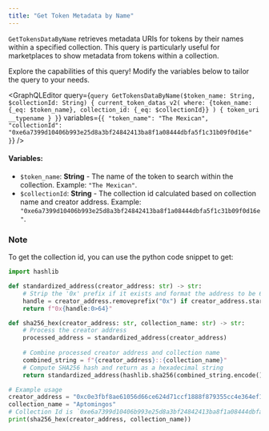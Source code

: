 ```yaml
---
title: "Get Token Metadata by Name"
---
```




`GetTokensDataByName` retrieves metadata URIs for tokens by their names within a specified collection. This query is particularly useful for marketplaces to show metadata from tokens within a collection.

<Aside type="note">
  Explore the capabilities of this query! Modify the variables below to tailor the query to your needs.
</Aside>

<GraphQLEditor
  query={`query GetTokensDataByName($token_name: String, $collectionId: String) {
current_token_datas_v2(
where: {token_name: {_eq: $token_name}, collection_id: {_eq: $collectionId}}
) {
token_uri
__typename
}
}`}
  variables={`{
"token_name": "The Mexican",
"collectionId": "0xe6a7399d10406b993e25d8a3bf24842413ba8f1a08444dbfa5f1c31b09f0d16e"
}`}
/>

#### Variables:

- `$token_name`: **String** - The name of the token to search within the collection. Example: `"The Mexican"`.
- `$collectionId`: **String** - The collection id calculated based on collection name and creator address. Example: `"0xe6a7399d10406b993e25d8a3bf24842413ba8f1a08444dbfa5f1c31b09f0d16e"`.

### Note

To get the collection id, you can use the python code snippet to get:

```python
import hashlib

def standardized_address(creator_address: str) -> str:
    # Strip the '0x' prefix if it exists and format the address to be 64 characters long
    handle = creator_address.removeprefix("0x") if creator_address.startswith("0x") else creator_address
    return f"0x{handle:0>64}"

def sha256_hex(creator_address: str, collection_name: str) -> str:
    # Process the creator address
    processed_address = standardized_address(creator_address)
    
    # Combine processed creator address and collection name
    combined_string = f"{creator_address}::{collection_name}"
    # Compute SHA256 hash and return as a hexadecimal string
    return standardized_address(hashlib.sha256(combined_string.encode()).hexdigest())

# Example usage
creator_address = "0xc0e3fbf8ae61056d66ce624d71ccf1888f879355cc4e364ef117249b5e3160a8"
collection_name = "Aptomingos"
# Collection Id is `0xe6a7399d10406b993e25d8a3bf24842413ba8f1a08444dbfa5f1c31b09f0d16e`
print(sha256_hex(creator_address, collection_name))

```
